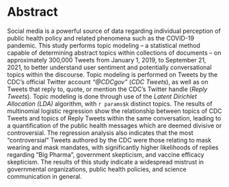 # Abstract {-}

Social media is a powerful source of data regarding individual perception of public health policy and related phenomena such as the COVID-19 pandemic. This study performs topic modeling -- a statistical method capable of determining abstract topics within collections of documents -- on approximately 300,000 Tweets from January 1, 2019, to September 21, 2021, to better understand user sentiment and potentially conversational topics within the discourse. Topic modeling is performed on Tweets by the CDC's official Twitter account *"\@CDCgov"* (*CDC Tweets*), as well as on Tweets that reply to, quote, or mention the CDC's Twitter handle (*Reply Tweets*). Topic modeling is done through use of the *Latent Dirichlet Allocation (LDA)* algorithm, with `r params$k` distinct topics. The results of multinomial logistic regression show the relationship between topics of CDC Tweets and topics of Reply Tweets within the same conversation, leading to a quantification of the public health messages which are deemed divisive or controversial. The regression analysis also indicates that the most "controversial" Tweets authored by the CDC were those relating to mask wearing and mask mandates, with significantly higher likelihoods of replies regarding "Big Pharma", government skepticism, and vaccine efficacy skepticism. The results of this study indicate a widespread mistrust in governmental organizations, public health policies, and science communication in general.